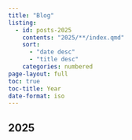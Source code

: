 ---
title: "Blog"
listing: 
  - id: posts-2025
    contents: "2025/**/index.qmd"
    sort: 
      - "date desc"
      - "title desc"
    categories: numbered
page-layout: full
toc: true
toc-title: Year
date-format: iso
---

## 2025

::: {#posts-2025}

:::
